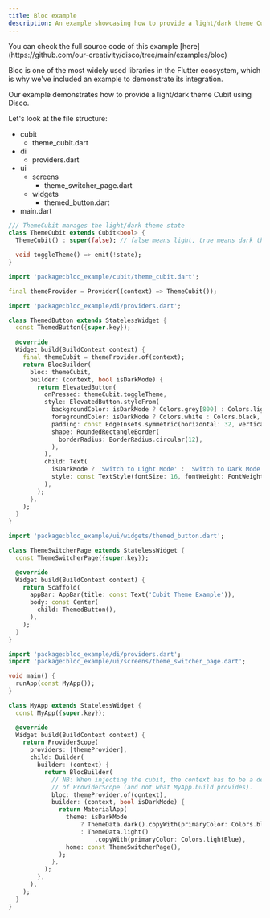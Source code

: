 ```yaml
---
title: Bloc example
description: An example showcasing how to provide a light/dark theme Cubit with Disco.
---
```


<Aside>
You can check the full source code of this example [here](https://github.com/our-creativity/disco/tree/main/examples/bloc)
</Aside>

Bloc is one of the most widely used libraries in the Flutter ecosystem, which is why we've included an example to demonstrate its integration.

Our example demonstrates how to provide a light/dark theme Cubit using Disco.

Let's look at the file structure:

<FileTree>

- cubit
  - theme_cubit.dart
- di
  - providers.dart
- ui
  - screens
    - theme_switcher_page.dart
  - widgets
    - themed_button.dart
- main.dart

</FileTree>

```dart title="bloc_example/cubit/theme_cubit.dart"
/// ThemeCubit manages the light/dark theme state
class ThemeCubit extends Cubit<bool> {
  ThemeCubit() : super(false); // false means light, true means dark theme

  void toggleTheme() => emit(!state);
}
```

```dart title="bloc_example/di/providers.dart"
import 'package:bloc_example/cubit/theme_cubit.dart';

final themeProvider = Provider((context) => ThemeCubit());
```

```dart title="bloc_example/ui/widgets/themed_button.dart"
import 'package:bloc_example/di/providers.dart';

class ThemedButton extends StatelessWidget {
  const ThemedButton({super.key});

  @override
  Widget build(BuildContext context) {
    final themeCubit = themeProvider.of(context);
    return BlocBuilder(
      bloc: themeCubit,
      builder: (context, bool isDarkMode) {
        return ElevatedButton(
          onPressed: themeCubit.toggleTheme,
          style: ElevatedButton.styleFrom(
            backgroundColor: isDarkMode ? Colors.grey[800] : Colors.lightBlue,
            foregroundColor: isDarkMode ? Colors.white : Colors.black,
            padding: const EdgeInsets.symmetric(horizontal: 32, vertical: 16),
            shape: RoundedRectangleBorder(
              borderRadius: BorderRadius.circular(12),
            ),
          ),
          child: Text(
            isDarkMode ? 'Switch to Light Mode' : 'Switch to Dark Mode',
            style: const TextStyle(fontSize: 16, fontWeight: FontWeight.bold),
          ),
        );
      },
    );
  }
}
```

```dart title="bloc_example/ui/screens/theme_switcher_page.dart"
import 'package:bloc_example/ui/widgets/themed_button.dart';

class ThemeSwitcherPage extends StatelessWidget {
  const ThemeSwitcherPage({super.key});

  @override
  Widget build(BuildContext context) {
    return Scaffold(
      appBar: AppBar(title: const Text('Cubit Theme Example')),
      body: const Center(
        child: ThemedButton(),
      ),
    );
  }
}
```

```dart title="bloc_example/main.dart"
import 'package:bloc_example/di/providers.dart';
import 'package:bloc_example/ui/screens/theme_switcher_page.dart';

void main() {
  runApp(const MyApp());
}

class MyApp extends StatelessWidget {
  const MyApp({super.key});

  @override
  Widget build(BuildContext context) {
    return ProviderScope(
      providers: [themeProvider],
      child: Builder(
        builder: (context) {
          return BlocBuilder(
            // NB: When injecting the cubit, the context has to be a descendant
            // of ProviderScope (and not what MyApp.build provides).
            bloc: themeProvider.of(context),
            builder: (context, bool isDarkMode) {
              return MaterialApp(
                theme: isDarkMode
                    ? ThemeData.dark().copyWith(primaryColor: Colors.blueGrey)
                    : ThemeData.light()
                        .copyWith(primaryColor: Colors.lightBlue),
                home: const ThemeSwitcherPage(),
              );
            },
          );
        },
      ),
    );
  }
}
```
